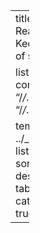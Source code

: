 ---
title: Today I Read
subtitle: Keeping track of short reads

listing:
  contents: 
    - "/*/*.qmd"
    - "/*/*.ipynb"

  template: ../_themes/til-listing.ejs
  sort: "date desc"
  # type: table
  categories: true

---